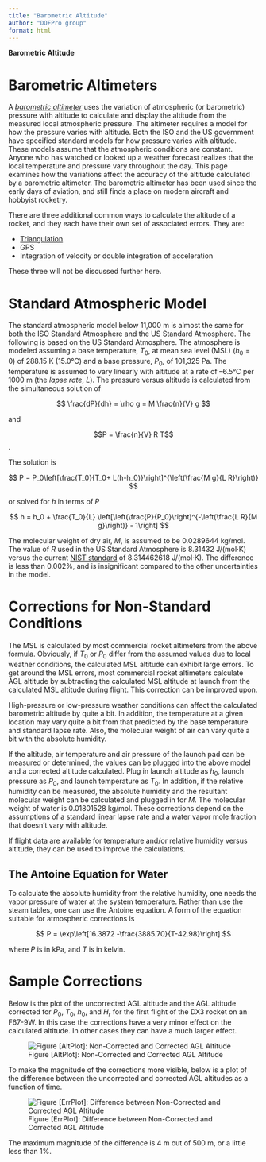 ```yaml
---
title: "Barometric Altitude"
author: "DOFPro group"
format: html
---
```


**Barometric Altitude**

# Barometric Altimeters

A [*barometric altimeter*](https://en.wikipedia.org/wiki/Pressure_altimeter) uses the variation of atmospheric (or barometric) pressure with altitude to calculate and display the altitude from the measured local atmospheric pressure. The altimeter requires a model for how the pressure varies with altitude. Both the ISO and the US government have specified standard models for how pressure varies with altitude. These models assume that the atmospheric conditions are constant. Anyone who has watched or looked up a weather forecast realizes that the local temperature and pressure vary throughout the day. This page examines how the variations affect the accuracy of the altitude calculated by a barometric altimeter. The barometric altimeter has been used since the early days of aviation, and still finds a place on modern aircraft and hobbyist rocketry.

There are three additional common ways to calculate the altitude of a rocket, and they each have their own set of associated errors. They are:

- [Triangulation](https://www.apogeerockets.com/downloads/PDFs/triangulation_system.pdf)
- GPS
- Integration of velocity or double integration of acceleration

These three will not be discussed further here.

# Standard Atmospheric Model

The standard atmospheric model below 11,000 m is almost the same for both the ISO Standard Atmosphere and the US Standard Atmosphere. The following is based on the US Standard Atmosphere. The atmosphere is modeled assuming a base temperature, $T_0$, at mean sea level (MSL) ($h_0 = 0$) of 288.15 K (15.0°C) and a base pressure, $P_0$, of 101,325 Pa. The temperature is assumed to vary linearly with altitude at a rate of –6.5°C per 1000 m (the *lapse rate*, $L$). The pressure versus altitude is calculated from the simultaneous solution of

$$
\frac{dP}{dh} = \rho g = M \frac{n}{V} g
$$

and

$$P = \frac{n}{V} R T$$.

The solution is

$$
P = P_0\left[\frac{T_0}{T_0+ L(h-h_0)}\right]^{\left(\frac{M g}{L R}\right)}
$$

or solved for $h$ in terms of $P$

$$
h = h_0 + \frac{T_0}{L} \left[\left(\frac{P}{P_0}\right)^{-\left(\frac{L R}{M g}\right)} - 1\right]
$$

The molecular weight of dry air, $M$, is assumed to be 0.0289644 kg/mol. The value of $R$ used in the US Standard Atmosphere is 8.31432 J/(mol⋅K) versus the current [NIST standard](https://physics.nist.gov/cgi-bin/cuu/Value?r) of 8.314462618 J/(mol⋅K). The difference is less than 0.002%, and is insignificant compared to the other uncertainties in the model.

# Corrections for Non-Standard Conditions

The MSL is calculated by most commercial rocket altimeters from the above formula. Obviously, if $T_0$ or $P_0$ differ from the assumed values due to local weather conditions, the calculated MSL altitude can exhibit large errors. To get around the MSL errors, most commercial rocket altimeters calculate AGL altitude by subtracting the calculated MSL altitude at launch from the calculated MSL altitude during flight. This correction can be improved upon.

High-pressure or low-pressure weather conditions can affect the calculated barometric altitude by quite a bit. In addition, the temperature at a given location may vary quite a bit from that predicted by the base temperature and standard lapse rate. Also, the molecular weight of air can vary quite a bit with the absolute humidity.

If the altitude, air temperature and air pressure of the launch pad can be measured or determined, the values can be plugged into the above model and a corrected altitude calculated. Plug in launch altitude as $h_0$, launch pressure as $P_0$, and launch temperature as $T_0$. In addition, if the relative humidity can be measured, the absolute humidity and the resultant molecular weight can be calculated and plugged in for $M$. The molecular weight of water is 0.01801528 kg/mol. These corrections depend on the assumptions of a standard linear lapse rate and a water vapor mole fraction that doesn't vary with altitude.

If flight data are available for temperature and/or relative humidity versus altitude, they can be used to improve the calculations.

## The Antoine Equation for Water

To calculate the absolute humidity from the relative humidity, one needs the vapor pressure of water at the system temperature. Rather than use the steam tables, one can use the Antoine equation. A form of the equation suitable for atmospheric corrections is

$$
P = \exp\left[16.3872 -\frac{3885.70}{T-42.98}\right]
$$

where $P$ is in kPa, and $T$ is in kelvin.

# Sample Corrections

Below is the plot of the uncorrected AGL altitude and the AGL altitude corrected for $P_0$, $T_0$, $h_0$, and $H_r$ for the first flight of the DX3 rocket on an F67-9W. In this case the corrections have a very minor effect on the calculated altitude. In other cases they can have a much larger effect.

![Figure \[AltPlot\]: Non-Corrected and Corrected AGL Altitude](images/CorrectedAltitude.png)

To make the magnitude of the corrections more visible, below is a plot of the difference between the uncorrected and corrected AGL altitudes as a function of time.

![Figure \[ErrPlot\]: Difference between Non-Corrected and Corrected AGL Altitude](images/ErrAGLAltitude.png)

The maximum magnitude of the difference is 4 m out of 500 m, or a little less than 1%.
